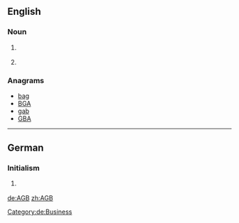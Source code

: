 {{also|ağb}}
==English==

===Noun===
{{en-noun|-}}

# {{label|en|astronomy}} {{initialism of|asymptotic giant branch|lang=en}}
# {{label|en|business}} {{initialism of|{{w|General Conditions of Business}}|lang=en}} {{gloss|It is usually [[printed]] [[standard]] [[term]]s established by one [[party]] to a [[contract]], e.g. of sale or other.}}

===Anagrams===
* [[bag#English|bag]]
* [[BGA#English|BGA]]
* [[gab#English|gab]]
* [[GBA#English|GBA]]

----

==German==

===Initialism===
{{rfc-header|Initialism}}
{{de-initialism}}

# {{label|de|business}} {{initialism of|Allgemeine Geschäftsbedingungen|lang=de}}

[[Category:de:Business]]

[[de:AGB]]
[[zh:AGB]]